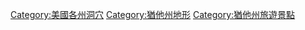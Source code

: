 [[Category:美國各州洞穴|Category:美國各州洞穴]]
[[Category:猶他州地形|Category:猶他州地形]]
[[Category:猶他州旅遊景點|Category:猶他州旅遊景點]]